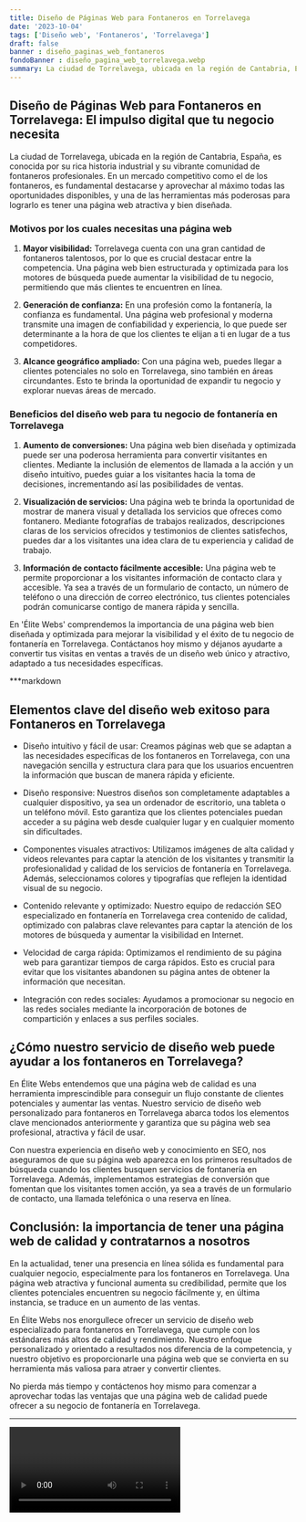 ```yaml
---
title: Diseño de Páginas Web para Fontaneros en Torrelavega
date: '2023-10-04'
tags: ['Diseño web', 'Fontaneros', 'Torrelavega']
draft: false
banner : diseño_paginas_web_fontaneros
fondoBanner : diseño_pagina_web_torrelavega.webp
summary: La ciudad de Torrelavega, ubicada en la región de Cantabria, España, es conocida por su rica historia industrial y su vibrante comunidad de fontaneros profesionales. En un mercado competitivo como el de los fontaneros, es fundamental destacarse y aprovechar al máximo todas las oportunidades disponibles, y una de las herramientas más poderosas para lograrlo es tener una página web atractiva y bien diseñada.
---
```


## Diseño de Páginas Web para Fontaneros en Torrelavega: El impulso digital que tu negocio necesita

La ciudad de Torrelavega, ubicada en la región de Cantabria, España, es conocida por su rica historia industrial y su vibrante comunidad de fontaneros profesionales. En un mercado competitivo como el de los fontaneros, es fundamental destacarse y aprovechar al máximo todas las oportunidades disponibles, y una de las herramientas más poderosas para lograrlo es tener una página web atractiva y bien diseñada.

### Motivos por los cuales necesitas una página web

1. **Mayor visibilidad:** Torrelavega cuenta con una gran cantidad de fontaneros talentosos, por lo que es crucial destacar entre la competencia. Una página web bien estructurada y optimizada para los motores de búsqueda puede aumentar la visibilidad de tu negocio, permitiendo que más clientes te encuentren en línea.

2. **Generación de confianza:** En una profesión como la fontanería, la confianza es fundamental. Una página web profesional y moderna transmite una imagen de confiabilidad y experiencia, lo que puede ser determinante a la hora de que los clientes te elijan a ti en lugar de a tus competidores.

3. **Alcance geográfico ampliado:** Con una página web, puedes llegar a clientes potenciales no solo en Torrelavega, sino también en áreas circundantes. Esto te brinda la oportunidad de expandir tu negocio y explorar nuevas áreas de mercado.

### Beneficios del diseño web para tu negocio de fontanería en Torrelavega

1. **Aumento de conversiones:** Una página web bien diseñada y optimizada puede ser una poderosa herramienta para convertir visitantes en clientes. Mediante la inclusión de elementos de llamada a la acción y un diseño intuitivo, puedes guiar a los visitantes hacia la toma de decisiones, incrementando así las posibilidades de ventas.

2. **Visualización de servicios:** Una página web te brinda la oportunidad de mostrar de manera visual y detallada los servicios que ofreces como fontanero. Mediante fotografías de trabajos realizados, descripciones claras de los servicios ofrecidos y testimonios de clientes satisfechos, puedes dar a los visitantes una idea clara de tu experiencia y calidad de trabajo.

3. **Información de contacto fácilmente accesible:** Una página web te permite proporcionar a los visitantes información de contacto clara y accesible. Ya sea a través de un formulario de contacto, un número de teléfono o una dirección de correo electrónico, tus clientes potenciales podrán comunicarse contigo de manera rápida y sencilla.

En 'Élite Webs' comprendemos la importancia de una página web bien diseñada y optimizada para mejorar la visibilidad y el éxito de tu negocio de fontanería en Torrelavega. Contáctanos hoy mismo y déjanos ayudarte a convertir tus visitas en ventas a través de un diseño web único y atractivo, adaptado a tus necesidades específicas.

<GifSeo />

<Cta />

***markdown
## Elementos clave del diseño web exitoso para Fontaneros en Torrelavega

- Diseño intuitivo y fácil de usar: Creamos páginas web que se adaptan a las necesidades específicas de los fontaneros en Torrelavega, con una navegación sencilla y estructura clara para que los usuarios encuentren la información que buscan de manera rápida y eficiente.

- Diseño responsive: Nuestros diseños son completamente adaptables a cualquier dispositivo, ya sea un ordenador de escritorio, una tableta o un teléfono móvil. Esto garantiza que los clientes potenciales puedan acceder a su página web desde cualquier lugar y en cualquier momento sin dificultades.

- Componentes visuales atractivos: Utilizamos imágenes de alta calidad y videos relevantes para captar la atención de los visitantes y transmitir la profesionalidad y calidad de los servicios de fontanería en Torrelavega. Además, seleccionamos colores y tipografías que reflejen la identidad visual de su negocio.

- Contenido relevante y optimizado: Nuestro equipo de redacción SEO especializado en fontanería en Torrelavega crea contenido de calidad, optimizado con palabras clave relevantes para captar la atención de los motores de búsqueda y aumentar la visibilidad en Internet.

- Velocidad de carga rápida: Optimizamos el rendimiento de su página web para garantizar tiempos de carga rápidos. Esto es crucial para evitar que los visitantes abandonen su página antes de obtener la información que necesitan.

- Integración con redes sociales: Ayudamos a promocionar su negocio en las redes sociales mediante la incorporación de botones de compartición y enlaces a sus perfiles sociales.

## ¿Cómo nuestro servicio de diseño web puede ayudar a los fontaneros en Torrelavega?

En Élite Webs entendemos que una página web de calidad es una herramienta imprescindible para conseguir un flujo constante de clientes potenciales y aumentar las ventas. Nuestro servicio de diseño web personalizado para fontaneros en Torrelavega abarca todos los elementos clave mencionados anteriormente y garantiza que su página web sea profesional, atractiva y fácil de usar.

Con nuestra experiencia en diseño web y conocimiento en SEO, nos aseguramos de que su página web aparezca en los primeros resultados de búsqueda cuando los clientes busquen servicios de fontanería en Torrelavega. Además, implementamos estrategias de conversión que fomentan que los visitantes tomen acción, ya sea a través de un formulario de contacto, una llamada telefónica o una reserva en línea.

## Conclusión: la importancia de tener una página web de calidad y contratarnos a nosotros

En la actualidad, tener una presencia en línea sólida es fundamental para cualquier negocio, especialmente para los fontaneros en Torrelavega. Una página web atractiva y funcional aumenta su credibilidad, permite que los clientes potenciales encuentren su negocio fácilmente y, en última instancia, se traduce en un aumento de las ventas.

En Élite Webs nos enorgullece ofrecer un servicio de diseño web especializado para fontaneros en Torrelavega, que cumple con los estándares más altos de calidad y rendimiento. Nuestro enfoque personalizado y orientado a resultados nos diferencia de la competencia, y nuestro objetivo es proporcionarle una página web que se convierta en su herramienta más valiosa para atraer y convertir clientes.

No pierda más tiempo y contáctenos hoy mismo para comenzar a aprovechar todas las ventajas que una página web de calidad puede ofrecer a su negocio de fontanería en Torrelavega.

***


<Video />

<CtaBot job='Fontaneros' city='Torrelavega'/>

<Gmaps query='Torrelavega+españa+maps' />
